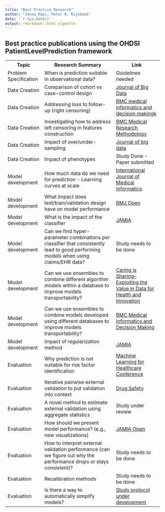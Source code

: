 ```yaml
---
title: "Best Practice Research"
author: "Jenna Reps, Peter R. Rijnbeek"
date: '`r Sys.Date()`'
output: rmarkdown::html_vignette
---
```


```{=html}
<!--
%\VignetteEngine{knitr::rmarkdown}
%\VignetteIndexEntry{Best Practices}
%\VignetteEncdoing{UTF-8}
-->
```
## Best practice publications using the OHDSI PatientLevelPrediction framework

<table>
<tr>
<th>
Topic
</th>
<th>
Research Summary
</th>
<th>
Link
</th>
</tr>


<tr>
<td>
Problem Specification
</td>
<td>
When is prediction suitable in observational data?
</td>
<td>
Guidelines needed
</td>
</tr>


<tr>
<td>
Data Creation
</td>
<td>
Comparison of cohort vs case-control design
</td>
<td>
<a href='https://journalofbigdata.springeropen.com/articles/10.1186/s40537-021-00501-2'>Journal of Big Data</a>
</td>
</tr>

<tr>
<td>
Data Creation
</td>
<td>
Addressing loss to follow-up (right censoring)	
</td>
<td>
<a href='https://link.springer.com/article/10.1186/s12911-021-01408-x'>BMC medical informatics and decision makingk</a>
</td>
</tr>

<tr>
<td>
Data Creation
</td>
<td>
Investigating how to address left censoring in features construction
</td>
<td>
<a href='https://bmcmedresmethodol.biomedcentral.com/articles/10.1186/s12874-021-01370-2'>BMC Medical Research Methodology</a>
</td>
</tr>

<tr>
<td>
Data Creation	
</td>
<td>
Impact of over/under-sampling
</td>
<td>
<a href='https://link.springer.com/article/10.1186/s40537-023-00857-7'> Journal of big data</a>
</td>
</tr>

<tr>
<td>
Data Creation	
</td>
<td>
Impact of phenotypes
</td>
<td>
Study Done - Paper submitted
</td>
</tr>

<tr>
<td>
Model development	
</td>
<td>
How much data do we need for prediction - Learning curves at scale
</td>
<td>
<a href='https://www.sciencedirect.com/science/article/pii/S1386505622000764'>International Journal of Medical Informatics </a>
</td>
</tr>

<tr>
<td>
Model development	
</td>
<td>
What impact does test/train/validation design have on model performance
</td>
<td>
<a href='https://bmjopen.bmj.com/content/11/12/e050146'>BMJ Open </a>
</td>
</tr>

<tr>
<td>
Model development	
</td>
<td>
What is the impact of the classifier 
</td>
<td>
<a href='https://academic.oup.com/jamia/article/25/8/969/4989437'>JAMIA</a>
</td>
</tr>

<tr>
<td>
Model development	
</td>
<td>
Can we find hyper-parameter combinations per classifier that consistently lead to good performing models when using claims/EHR data?	
</td>
<td>
Study needs to be done
</td>
</tr>

<tr>
<td>
Model development	
</td>
<td>
Can we use ensembles to combine different algorithm models within a database to improve models transportability? 
</td>
<td>
<a href='https://ebooks.iospress.nl/doi/10.3233/SHTI230080'> Caring is Sharing–Exploiting the Value in Data for Health and Innovation  </a>
</td>
</tr>

<tr>
<td>
Model development	
</td>
<td>
Can we use ensembles to combine models developed using different databases to improve models transportability?
</td>
<td>
<a href='https://link.springer.com/article/10.1186/s12911-022-01879-6'> BMC Medical Informatics and Decision Making </a>
</td>
</tr>

<tr>
<td>
Model development	
</td>
<td>
Impact of regularization method 
</td>
<td>
<a href='https://academic.oup.com/jamia/article/31/7/1514/7676584'> JAMIA </a>
</td>
</tr>

<tr>
<td>
Evaluation 	
</td>
<td>
Why prediction is not suitable for risk factor identification  
</td>
<td>
<a href='https://proceedings.mlr.press/v182/markus22a.html'> Machine Learning for Healthcare Conference </a>
</td>
</tr>

<tr>
<td>
Evaluation 	
</td>
<td>
Iterative pairwise external validation to put validation into context 
</td>
<td>
<a href='https://link.springer.com/article/10.1007/s40264-022-01161-8'> Drug Safety </a>
</td>
</tr>


<tr>
<td>
Evaluation 	
</td>
<td>
A novel method to estimate external validation using aggregate statistics  
</td>
<td>
Study under review
</td>
</tr>    

<tr>
<td>
Evaluation
</td>
<td>
How should we present model performance? (e.g., new visualizations)
</td>
<td>
<a href='https://academic.oup.com/jamiaopen/article/4/1/ooab017/6168493'>JAMIA Open</a>
</td>
</tr>

<tr>
<td>
Evaluation
</td>
<td>
How to interpret external validation performance (can we figure out why the performance drops or stays consistent)?	
</td>
<td>
Study needs to be done
</td>
</tr>

<tr>
<td>
Evaluation
</td>
<td>
Recalibration methods
</td>
<td>
Study needs to be done
</td>
</tr>

<tr>
<td>
Evaluation
</td>
<td>
Is there a way to automatically simplify models?	
</td>
<td>
<a href='https://ohdsi-studies.github.io/FeatureSelectionComparison/docs/Protocol.html'>Study protocol under development </a>
</td>
</tr>
</table>

